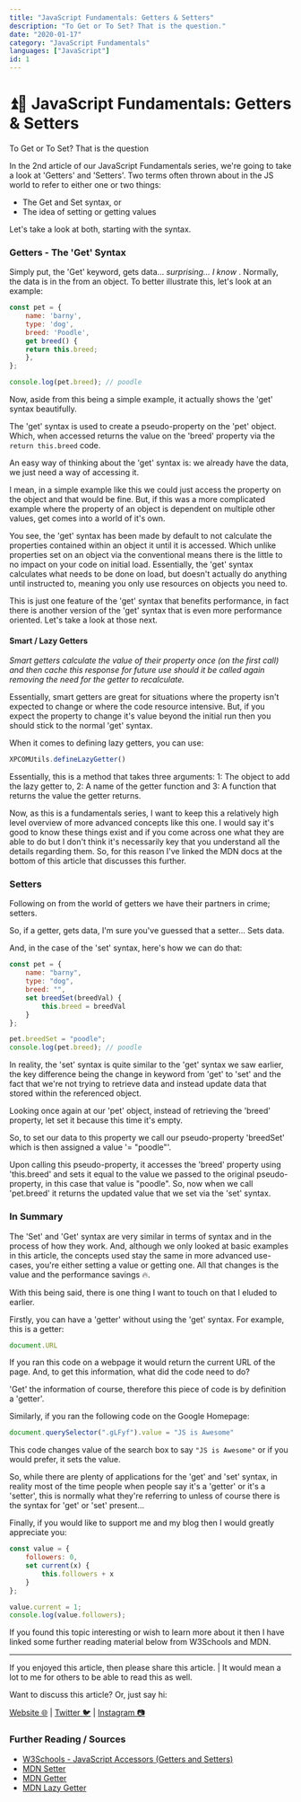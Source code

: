 ---
title: "JavaScript Fundamentals: Getters & Setters"
description: "To Get or To Set? That is the question."
date: "2020-01-17"
category: "JavaScript Fundamentals"
languages: ["JavaScript"]
id: 1
---

# ⏫🔽 JavaScript Fundamentals: Getters & Setters

To Get or To Set? That is the question

In the 2nd article of our JavaScript Fundamentals series, we're going to take a look at 'Getters' and 'Setters'. Two terms often thrown about in the JS world to refer to either one or two things:

* The Get and Set syntax, or
* The idea of setting or getting values

Let's take a look at both, starting with the syntax.

### Getters - The 'Get' Syntax

Simply put, the 'Get' keyword, gets data... *surprising... I know* . Normally, the data is in the from an object. To better illustrate this, let's look at an example:

```js
const pet = {
    name: 'barny',
    type: 'dog',
    breed: 'Poodle',
    get breed() {
    return this.breed;
    },
};

console.log(pet.breed); // poodle
```

Now, aside from this being a simple example, it actually shows the 'get' syntax beautifully.

The 'get' syntax is used to create a pseudo-property on the 'pet' object. Which, when accessed returns the value on the 'breed' property via the `return this.breed` code.

An easy way of thinking about the 'get' syntax is: we already have the data, we just need a way of accessing it.

I mean, in a simple example like this we could just access the property on the object and that would be fine. But, if this was a more complicated example where the property of an object is dependent on multiple other values, get comes into a world of it's own.

You see, the 'get' syntax has been made by default to not calculate the properties contained within an object it until it is accessed. Which unlike properties set on an object via the conventional means there is the little to no impact on your code on initial load. Essentially, the 'get' syntax calculates what needs to be done on load, but doesn't actually do anything until instructed to, meaning you only use resources on objects you need to.

This is just one feature of the 'get' syntax that benefits performance, in fact there is another version of the 'get' syntax that is even more performance oriented. Let's take a look at those next.

#### Smart / Lazy Getters

*Smart getters calculate the value of their property once (on the first call) and then cache this response for future use should it be called again removing the need for the getter to recalculate.*

Essentially, smart getters are great for situations where the property isn't expected to change or where the code resource intensive. But, if you expect the property to change it's value beyond the initial run then you should stick to the normal 'get' syntax.

When it comes to defining lazy getters, you can use:

```JavaScript
XPCOMUtils.defineLazyGetter()
```

Essentially, this is a method that takes three arguments: 1: The object to add the lazy getter to, 2: A name of the getter function and 3: A function that returns the value the getter returns.

Now, as this is a fundamentals series, I want to keep this a relatively high level overview of more advanced concepts like this one. I would say it's good to know these things exist and if you come across one what they are able to do but I don't think it's necessarily key that you understand all the details regarding them. So, for this reason I've linked the MDN docs at the bottom of this article that discusses this further.

### Setters

Following on from the world of getters we have their partners in crime; setters.

So, if a getter, gets data, I'm sure you've guessed that a setter... Sets data.

And, in the case of the 'set' syntax, here's how we can do that:

```JavaScript
const pet = {
    name: "barny",
    type: "dog",
    breed: "",
    set breedSet(breedVal) {
        this.breed = breedVal
    }
};

pet.breedSet = "poodle";
console.log(pet.breed); // poodle
```

In reality, the 'set' syntax is quite similar to the 'get' syntax we saw earlier, the key difference being the change in keyword from 'get' to 'set' and the fact that we're not trying to retrieve data and instead update data that stored within the referenced object.

Looking once again at our 'pet' object, instead of retrieving the 'breed' property, let set it because this time it's empty.

So, to set our data to this property we call our pseudo-property 'breedSet' which is then assigned a value '= "poodle"'.

Upon calling this pseudo-property, it accesses the 'breed' property using 'this.breed' and sets it equal to the value we passed to the original pseudo-property, in this case that value is "poodle". So, now when we call 'pet.breed' it returns the updated value that we set via the 'set' syntax.

### In Summary

The 'Set' and 'Get' syntax are very similar in terms of syntax and in the process of how they work. And, although we only looked at basic examples in this article, the concepts used stay the same in more advanced use-cases, you're either setting a value or getting one. All that changes is the value and the performance savings 🔥.

With this being said, there is one thing I want to touch on that I eluded to earlier.

Firstly, you can have a 'getter' without using the 'get' syntax. For example, this is a getter:

```JavaScript
document.URL
```

If you ran this code on a webpage it would return the current URL of the page. And, to get this information, what did the code need to do?

'Get' the information of course, therefore this piece of code is by definition a 'getter'.

Similarly, if you ran the following code on the Google Homepage:

```JavaScript
document.querySelector(".gLFyf").value = "JS is Awesome"
```

This code changes value of the search box to say `"JS is Awesome"` or if you would prefer, it sets the value.

So, while there are plenty of applications for the 'get' and 'set' syntax, in reality most of the time people when people say it's a 'getter' or it's a 'setter', this is normally what they're referring to unless of course there is the syntax for 'get' or 'set' present...

Finally, if you would like to support me and my blog then I would greatly appreciate you:

```JavaScript
const value = {
    followers: 0,
    set current(x) {
        this.followers + x
    }
};

value.current = 1;
console.log(value.followers);
```

If you found this topic interesting or wish to learn more about it then I have linked some further reading material below from W3Schools and MDN.

---

If you enjoyed this article, then please share this article. | It would mean a lot to me for others to be able to read this as well.

Want to discuss this article? Or, just say hi:

[Website 🌐](https://www.conermurphy.com) | [Twitter 🐦](https://twitter.com/ConerMMurphy) | [Instagram 📷](https://www.instagram.com/conermurphy/)

### Further Reading / Sources

- [W3Schools - JavaScript Accessors (Getters and Setters)](https://www.w3schools.com/js/js_object_accessors.asp)
- [MDN Setter](https://developer.mozilla.org/en-US/docs/Web/JavaScript/Reference/Functions/set)
- [MDN Getter](https://developer.mozilla.org/en-US/docs/Web/JavaScript/Reference/Functions/get)
- [MDN Lazy Getter](https://developer.mozilla.org/en-US/docs/Mozilla/JavaScript_code_modules/XPCOMUtils.jsm#defineLazyGetter)
